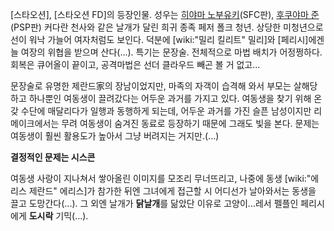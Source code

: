[스타오션], [스타오션 FD]의 등장인물. 성우는 [[히야마 노부유키]](SFC판), [[후쿠야마 준]](PSP판)
커다란 천사와 같은 날개가 달린 희귀 종족 페저 폴크 청년. 상당한 미청년으로 선이 워낙 가늘어 여자처럼도 보인다. 덕분에 [wiki:"밀리 킬리트" 밀리]와 [페리시]에겐 늘 여장의 위협을 받으며 산다(...). 특기는 문장술. 전체적으로 마법 배치가 어정쩡하다. 회복은 큐어올이 끝이고, 공격마법은 선더 클라우드 빼곤 볼 거 없고...

문장술로 유명한 제란드家의 장남이었지만, 마족의 자객이 습격해 와서 부모는 살해당하고 하나뿐인 여동생이 끌려갔다는 어두운 과거를 가지고 있다. 여동생을 찾기 위해 온갖 수단에 매달리다가 일행과 동행하게 되는데, 어두운 과거를 가진 슬픈 남성이지만 리메이크에서는 무려 여동생이 숨겨진 동료로 등장하기 때문에 그래도 빛을 본다. 문제는 여동생이 훨씬 활용도가 높아서 그냥 버려지는 거지만.(...)

'''결정적인 문제는 시스콘'''

여동생 사랑이 지나쳐서 쌓아올린 이미지를 모조리 무너뜨리고, 나중에 동생 [wiki:"에리스 제란드" 에리스]가 참가한 뒤엔 그녀에게 접근할 시 어디선가 날아와서는 동생을 끌고 도망간다(...). 그 외엔 날개가 '''닭날개'''를 닮았단 이유로 고양이...레서 펠플인 페리시에게 '''도시락''' 기믹(...).
